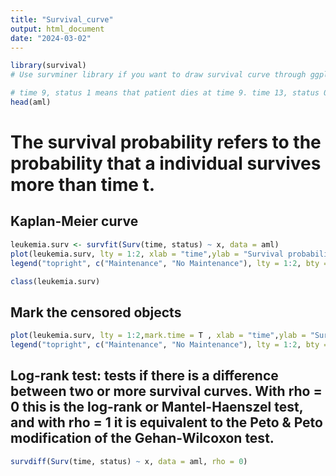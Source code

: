 ```yaml
---
title: "Survival_curve"
output: html_document
date: "2024-03-02"
---
```


```r
library(survival)
# Use survminer library if you want to draw survival curve through ggplot
```

```r
# time 9, status 1 means that patient dies at time 9. time 13, status 0 means that the patient is alive at time 13, but is not traceable after time 13 (Censored subjects).
head(aml)
```
# The survival probability refers to the probability that a individual survives more than time t.
##  Kaplan-Meier curve
```r
leukemia.surv <- survfit(Surv(time, status) ~ x, data = aml)
plot(leukemia.surv, lty = 1:2, xlab = "time",ylab = "Survival probability")
legend("topright", c("Maintenance", "No Maintenance"), lty = 1:2, bty = "n")
```

```r
class(leukemia.surv)
```

## Mark the censored objects
```r
plot(leukemia.surv, lty = 1:2,mark.time = T , xlab = "time",ylab = "Survival probability")
legend("topright", c("Maintenance", "No Maintenance"), lty = 1:2, bty = "n")
```

## Log-rank test: tests if there is a difference between two or more survival curves. With rho = 0 this is the log-rank or Mantel-Haenszel test, and with rho = 1 it is equivalent to the Peto & Peto modification of the Gehan-Wilcoxon test.
```r
survdiff(Surv(time, status) ~ x, data = aml, rho = 0)
```

